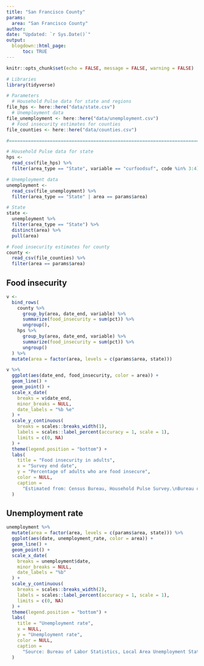 ```yaml
---
title: "San Francisco County"
params: 
  area: "San Francisco County"
author: 
date: "Updated: `r Sys.Date()`"
output:
  blogdown::html_page:
      toc: TRUE
---
```


```r
knitr::opts_chunk$set(echo = FALSE, message = FALSE, warning = FALSE)
```

```r
# Libraries
library(tidyverse)

# Parameters
  # Household Pulse data for state and regions
file_hps <- here::here("data/state.csv")
  # Unemployment data
file_unemployment <- here::here("data/unemployment.csv")
  # Food insecurity estimates for counties
file_counties <- here::here("data/counties.csv")

#===============================================================================

# Household Pulse data for state
hps <- 
  read_csv(file_hps) %>% 
  filter(area_type == "State", variable == "curfoodsuf", code %in% 3:4)

# Unemployment data
unemployment <- 
  read_csv(file_unemployment) %>% 
  filter(area_type == "State" | area == params$area)

# State
state <- 
  unemployment %>% 
  filter(area_type == "State") %>% 
  distinct(area) %>% 
  pull(area)

# Food insecurity estimates for county
county <- 
  read_csv(file_counties) %>% 
  filter(area == params$area)
```

## Food insecurity

```r
v <- 
  bind_rows(
    county %>% 
      group_by(area, date_end, variable) %>% 
      summarize(food_insecurity = sum(pct)) %>% 
      ungroup(),
    hps %>% 
      group_by(area, date_end, variable) %>% 
      summarize(food_insecurity = sum(pct)) %>% 
      ungroup()
  ) %>% 
  mutate(area = factor(area, levels = c(params$area, state)))

v %>% 
  ggplot(aes(date_end, food_insecurity, color = area)) +
  geom_line() +
  geom_point() +
  scale_x_date(
    breaks = v$date_end,
    minor_breaks = NULL,
    date_labels = "%b %e"
  ) +
  scale_y_continuous(
    breaks = scales::breaks_width(1),
    labels = scales::label_percent(accuracy = 1, scale = 1),
    limits = c(0, NA)
  ) +
  theme(legend.position = "bottom") +
  labs(
    title = "Food insecurity in adults",
    x = "Survey end date",
    y = "Percentage of adults who are food insecure",
    color = NULL,
    caption = 
      "Estimated from: Census Bureau, Household Pulse Survey.\nBureau of Labor Statistics, Local Area Unemployment Statistics."
  )
```

## Unemployment rate

```r
unemployment %>% 
  mutate(area = factor(area, levels = c(params$area, state))) %>% 
  ggplot(aes(date, unemployment_rate, color = area)) +
  geom_line() +
  geom_point() +
  scale_x_date(
    breaks = unemployment$date,
    minor_breaks = NULL,
    date_labels = "%b"
  ) +
  scale_y_continuous(
    breaks = scales::breaks_width(2),
    labels = scales::label_percent(accuracy = 1, scale = 1),
    limits = c(0, NA)
  ) +
  theme(legend.position = "bottom") +
  labs(
    title = "Unemployment rate",
    x = NULL,
    y = "Unemployment rate",
    color = NULL,
    caption = 
      "Source: Bureau of Labor Statistics, Local Area Unemployment Statitics."
  )
```
